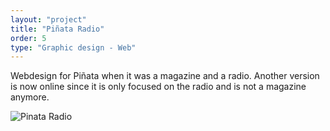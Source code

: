 ```yaml
---
layout: "project"
title: "Piñata Radio"
order: 5
type: "Graphic design - Web"
---
```


Webdesign for Piñata when it was a magazine and a radio. Another version is now online since it is only focused on the radio and is not a magazine anymore.

![Pinata Radio](/img/pinata/pinata-01.jpg)